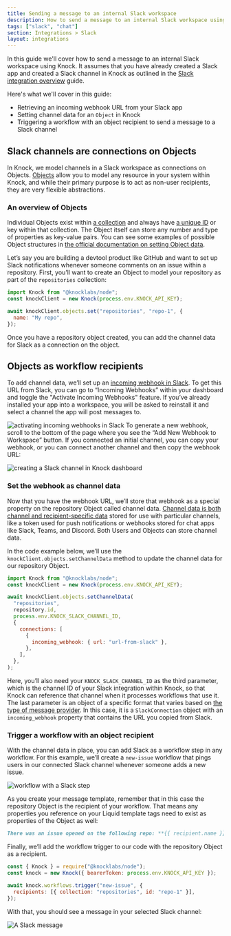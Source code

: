 ```yaml
---
title: Sending a message to an internal Slack workspace
description: How to send a message to an internal Slack workspace using Knock.
tags: ["slack", "chat"]
section: Integrations > Slack
layout: integrations
---
```


In this guide we'll cover how to send a message to an internal Slack workspace using Knock. It assumes that you have already created a Slack app and created a Slack channel in Knock as outlined in the [Slack integration overview](/integrations/chat/slack/overview) guide.

Here's what we'll cover in this guide:

- Retrieving an incoming webhook URL from your Slack app
- Setting channel data for an `Object` in Knock
- Triggering a workflow with an object recipient to send a message to a Slack channel

## Slack channels are connections on Objects

In Knock, we model channels in a Slack workspace as connections on Objects. [Objects](/concepts/objects) allow you to model any resource in your system within Knock, and while their primary purpose is to act as non-user recipients, they are very flexible abstractions.

### An overview of Objects

Individual Objects exist within [a collection](/concepts/objects#collection-naming) and always have [a unique ID](/concepts/objects#the-object-identifier) or key within that collection. The Object itself can store any number and type of properties as key-value pairs. You can see some examples of possible Object structures in [the official documentation on setting Object data](/concepts/objects#sending-object-data-to-knock).

Let’s say you are building a devtool product like GitHub and want to set up Slack notifications whenever someone comments on an issue within a repository. First, you’ll want to create an Object to model your repository as part of the `repositories` collection:

```javascript
import Knock from "@knocklabs/node";
const knockClient = new Knock(process.env.KNOCK_API_KEY);

await knockClient.objects.set("repositories", "repo-1", {
  name: "My repo",
});
```

Once you have a repository object created, you can add the channel data for Slack as a connection on the object.

## Objects as workflow recipients

To add channel data, we’ll set up an [incoming webhook in Slack](https://api.slack.com/messaging/webhooks). To get this URL from Slack, you can go to “Incoming Webhooks” within your dashboard and toggle the "Activate Incoming Webhooks" feature. If you’ve already installed your app into a workspace, you will be asked to reinstall it and select a channel the app will post messages to.

<Image
  src="/images/integrations/chat/slack/activate-incoming-webhooks.png"
  className="rounded-md mx-auto border border-gray-200"
  alt="activating incoming webhooks in Slack"
  width={2000}
  height={1130}
/>
To generate a new webhook, scroll to the bottom of the page where you see the “Add
New Webhook to Workspace” button. If you connected an initial channel, you can copy
your webhook, or you can connect another channel and then copy the webhook URL:

<Image
  src="/images/integrations/chat/slack/copy-webhook.png"
  className="rounded-md mx-auto border border-gray-200"
  alt="creating a Slack channel in Knock dashboard"
  width={2000}
  height={1734}
/>

### Set the webhook as channel data

Now that you have the webhook URL, we’ll store that webhook as a special property on the repository Object called channel data. [Channel data is both channel and recipient-specific data](https://docs.knock.app/managing-recipients/setting-channel-data) stored for use with particular channels, like a token used for push notifications or webhooks stored for chat apps like Slack, Teams, and Discord. Both Users and Objects can store channel data.

In the code example below, we’ll use the `knockClient.objects.setChannelData` method to update the channel data for our repository Object.

```javascript
import Knock from "@knocklabs/node";
const knockClient = new Knock(process.env.KNOCK_API_KEY);

await knockClient.objects.setChannelData(
  "repositories",
  repository.id,
  process.env.KNOCK_SLACK_CHANNEL_ID,
  {
    connections: [
      {
        incoming_webhook: { url: "url-from-slack" },
      },
    ],
  },
);
```

Here, you’ll also need your `KNOCK_SLACK_CHANNEL_ID` as the third parameter, which is the channel ID of your Slack integration within Knock, so that Knock can reference that channel when it processes workflows that use it. The last parameter is an object of a specific format that varies based on [the type of message provider](/managing-recipients/setting-channel-data#provider-data-requirements). In this case, it is a `SlackConnection` object with an `incoming_webhook` property that contains the URL you copied from Slack.

### Trigger a workflow with an object recipient

With the channel data in place, you can add Slack as a workflow step in any workflow. For this example, we’ll create a `new-issue` workflow that pings users in our connected Slack channel whenever someone adds a new issue.

<Image
  src="/images/integrations/chat/slack/workflow-with-slack-step-new.png"
  className="rounded-md mx-auto border border-gray-200"
  alt="workflow with a Slack step"
  width={2202}
  height={1922}
/>

As you create your message template, remember that in this case the repository Object is the recipient of your workflow. That means any properties you reference on your Liquid template tags need to exist as properties of the Object as well:

```markdown
There was an issue opened on the following repo: **{{ recipient.name }}**
```

Finally, we’ll add the workflow trigger to our code with the repository Object as a recipient.

```javascript
const { Knock } = require("@knocklabs/node");
const knock = new Knock({ bearerToken: process.env.KNOCK_API_KEY });

await knock.workflows.trigger("new-issue", {
  recipients: [{ collection: "repositories", id: "repo-1" }],
});
```

With that, you should see a message in your selected Slack channel:

<Image
  src="/images/integrations/chat/slack/slack-message.png"
  className="rounded-md mx-auto border border-gray-200"
  alt="A Slack message"
  width={2000}
  height={552}
/>
